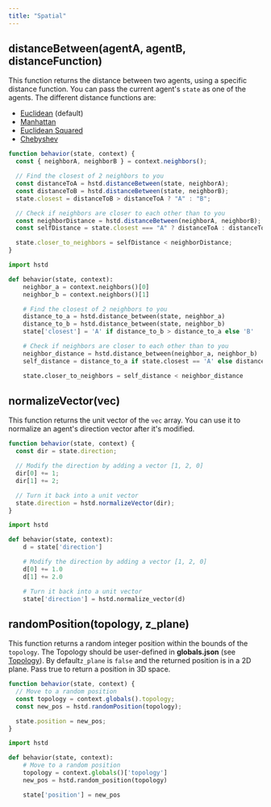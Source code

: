 ```yaml
---
title: "Spatial"
---
```


## distanceBetween(agentA, agentB, distanceFunction)

This function returns the distance between two agents, using a specific distance function. You can pass the current agent's `state` as one of the agents. The different distance functions are:

- [Euclidean](https://en.wikipedia.org/wiki/Euclidean_distance) (default)
- [Manhattan](https://en.wikipedia.org/wiki/Taxicab_geometry)
- [Euclidean Squared](https://en.wikipedia.org/wiki/Euclidean_distance#Squared_Euclidean_distance)
- [Chebyshev](https://en.wikipedia.org/wiki/Chebyshev_distance)

<Tabs>
<Tab title="JavaScript">

```javascript
function behavior(state, context) {
  const { neighborA, neighborB } = context.neighbors();

  // Find the closest of 2 neighbors to you
  const distanceToA = hstd.distanceBetween(state, neighborA);
  const distanceToB = hstd.distanceBetween(state, neighborB);
  state.closest = distanceToB > distanceToA ? "A" : "B";

  // Check if neighbors are closer to each other than to you
  const neighborDistance = hstd.distanceBetween(neighborA, neighborB);
  const selfDistance = state.closest === "A" ? distanceToA : distanceToB;

  state.closer_to_neighbors = selfDistance < neighborDistance;
}
```

</Tab>
<Tab title="Python">

```python
import hstd

def behavior(state, context):
    neighbor_a = context.neighbors()[0]
    neighbor_b = context.neighbors()[1]

    # Find the closest of 2 neighbors to you
    distance_to_a = hstd.distance_between(state, neighbor_a)
    distance_to_b = hstd.distance_between(state, neighbor_b)
    state['closest'] = 'A' if distance_to_b > distance_to_a else 'B'

    # Check if neighbors are closer to each other than to you
    neighbor_distance = hstd.distance_between(neighbor_a, neighbor_b)
    self_distance = distance_to_a if state.closest == 'A' else distance_to_b

    state.closer_to_neighbors = self_distance < neighbor_distance
```

</Tab>
</Tabs>

## normalizeVector(vec)

This function returns the unit vector of the `vec` array. You can use it to normalize an agent's direction vector after it's modified.

<Tabs>
<Tab title="JavaScript">

```javascript
function behavior(state, context) {
  const dir = state.direction;

  // Modify the direction by adding a vector [1, 2, 0]
  dir[0] += 1;
  dir[1] += 2;

  // Turn it back into a unit vector
  state.direction = hstd.normalizeVector(dir);
}
```

</Tab>
<Tab title="Python">

```python
import hstd

def behavior(state, context):
    d = state['direction']

    # Modify the direction by adding a vector [1, 2, 0]
    d[0] += 1.0
    d[1] += 2.0

    # Turn it back into a unit vector
    state['direction'] = hstd.normalize_vector(d)
```

</Tab>
</Tabs>

## randomPosition(topology, z_plane)

This function returns a random integer position within the bounds of the `topology`. The Topology should be user-defined in **globals.json** \(see [Topology](/docs/simulations/create/configuration/topology/)\). By default`z_plane` is `false` and the returned position is in a 2D plane. Pass true to return a position in 3D space.

<Tabs>
<Tab title="JavaScript">

```javascript
function behavior(state, context) {
  // Move to a random position
  const topology = context.globals().topology;
  const new_pos = hstd.randomPosition(topology);

  state.position = new_pos;
}
```

</Tab>
<Tab title="Python">

```python
import hstd

def behavior(state, context):
    # Move to a random position
    topology = context.globals()['topology']
    new_pos = hstd.random_position(topology)

    state['position'] = new_pos
```

</Tab>
</Tabs>
